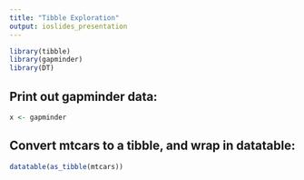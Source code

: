 ```yaml
---
title: "Tibble Exploration"
output: ioslides_presentation
---
```

<!-- This is comment -->
```r
library(tibble) 
library(gapminder)
library(DT)
```
## Print out gapminder data:
```r
x <- gapminder
```
## Convert mtcars to a tibble, and wrap in datatable:
```r
datatable(as_tibble(mtcars))
```

